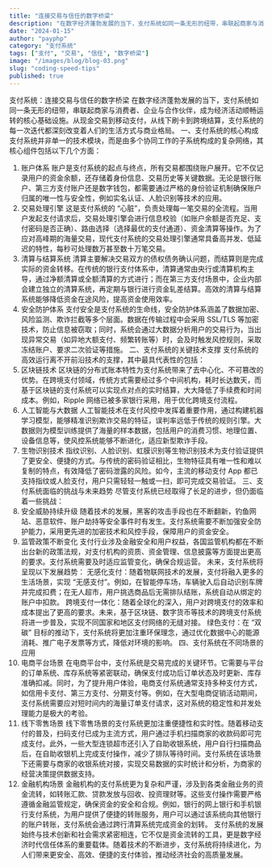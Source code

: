 ```yaml
---
title: "连接交易与信任的数字桥梁"
description: "在数字经济蓬勃发展的当下，支付系统如同一条无形的纽带，串联起商家与消费者"
date: "2024-01-15"
author: "payphp"
category: "支付系统"
tags: ["支付", "交易", "信任", "数字桥梁"]
image: "/images/blog/blog-03.png"
slug: "coding-speed-tips"
published: true
---
```


支付系统：连接交易与信任的数字桥梁
在数字经济蓬勃发展的当下，支付系统如同一条无形的纽带，串联起商家与消费者、企业与合作伙伴，成为经济活动顺畅运转的核心基础设施。从现金交易到移动支付，从线下刷卡到跨境结算，支付系统的每一次迭代都深刻改变着人们的生活方式与商业格局。
一、支付系统的核心构成
支付系统并非单一的技术模块，而是由多个协同工作的子系统构成的复杂网络，其核心组件包括以下几个方面：
1. 账户体系
账户是支付系统的起点与终点，所有交易都围绕账户展开。它不仅记录用户的资金余额，还存储着身份信息、交易历史等关键数据。无论是银行账户、第三方支付账户还是数字钱包，都需要通过严格的身份验证机制确保账户归属的唯一性与安全性，例如实名认证、人脸识别等技术的应用。
2. 交易处理引擎
这是支付系统的 “心脏”，负责处理每一笔交易的全流程。当用户发起支付请求后，交易处理引擎会进行信息校验（如账户余额是否充足、支付密码是否正确）、路由选择（选择最优的支付通道）、资金清算等操作。为了应对高峰期的海量交易，现代支付系统的交易处理引擎通常具备高并发、低延迟的特性，每秒可处理数万甚至数十万笔交易。
3. 清算与结算系统
清算主要解决交易双方的债权债务确认问题，而结算则是完成实际的资金转移。在传统的银行支付体系中，清算通常由央行或清算机构主导，通过净额清算或全额清算的方式进行；而在第三方支付场景中，企业内部会建立独立的清算系统，再定期与银行进行资金轧差结算。高效的清算与结算系统能够降低资金在途风险，提高资金使用效率。
4. 安全防护体系
支付安全是支付系统的生命线，安全防护体系涵盖了数据加密、风险监测、欺诈拦截等多个层面。数据在传输过程中会采用 SSL/TLS 等加密技术，防止信息被窃取；同时，系统会通过大数据分析用户的交易行为，当出现异常交易（如异地大额支付、频繁转账等）时，会及时触发风控规则，采取冻结账户、要求二次验证等措施。
二、支付系统的关键技术支撑
支付系统的高效运行离不开前沿技术的支撑，其中最具代表性的包括：
1. 区块链技术
区块链的分布式账本特性为支付系统带来了去中心化、不可篡改的优势。在跨境支付领域，传统方式需要经过多个中间机构，耗时长达数天，而基于区块链的支付系统可以实现点对点的实时结算，大大降低了手续费和时间成本。例如，Ripple 网络已被多家银行采用，用于优化跨境支付流程。
2. 人工智能与大数据
人工智能技术在支付风控中发挥着重要作用，通过构建机器学习模型，能够精准识别欺诈交易的特征，误判率远低于传统的规则引擎。大数据则为模型训练提供了海量的样本数据，包括用户的消费习惯、地理位置、设备信息等，使风控系统能够不断进化，适应新型欺诈手段。
3. 生物识别技术
指纹识别、人脸识别、虹膜识别等生物识别技术为支付验证提供了更安全、便捷的方式。与传统的密码验证相比，生物特征具有唯一性和难以复制的特点，有效降低了密码泄露的风险。如今，主流的移动支付 App 都已支持指纹或人脸支付，用户只需轻轻一触或一扫，即可完成交易验证。
三、支付系统面临的挑战与未来趋势
尽管支付系统已经取得了长足的进步，但仍面临着一些挑战：
1. 安全威胁持续升级
随着技术的发展，黑客的攻击手段也在不断翻新，钓鱼网站、恶意软件、账户劫持等安全事件时有发生。支付系统需要不断加强安全防护能力，采用更先进的加密技术和风控手段，保障用户的资金安全。
2. 监管政策不断变化
支付行业涉及金融安全和用户权益，各国监管机构都在不断出台新的政策法规，对支付机构的资质、资金管理、信息披露等方面提出更高的要求。支付系统需要及时适应监管变化，确保合规运营。
未来，支付系统将呈现以下发展趋势：
无感化支付：随着物联网技术的发展，支付将融入更多的生活场景，实现 “无感支付”。例如，在智能停车场，车辆驶入后自动识别车牌并完成扣费；在无人超市，用户挑选商品后无需排队结账，系统自动从绑定的账户中扣款。
跨境支付一体化：随着全球化的深入，用户对跨境支付的效率和成本提出了更高的要求。未来，基于区块链、数字货币等技术的跨境支付系统将进一步普及，实现不同国家和地区支付网络的无缝对接。
绿色支付：在 “双碳” 目标的推动下，支付系统将更加注重环保理念，通过优化数据中心的能源消耗、推广电子发票等方式，降低对环境的影响。
四、支付系统在不同场景的应用
1. 电商平台场景
在电商平台中，支付系统是交易完成的关键环节。它需要与平台的订单系统、库存系统等紧密联动，确保支付成功后订单状态及时更新、库存准确扣减。同时，为了提升用户体验，电商支付系统通常支持多种支付方式，如信用卡支付、第三方支付、分期支付等。例如，在大型电商促销活动期间，支付系统需要应对短时间内的海量订单支付请求，这对系统的稳定性和并发处理能力是极大的考验。
2. 线下零售场景
线下零售场景的支付系统更加注重便捷性和实时性。随着移动支付的普及，扫码支付已成为主流方式，用户通过手机扫描商家的收款码即可完成支付。此外，一些大型连锁超市还引入了自助收银系统，用户自行扫描商品后，在自助收银机上完成支付操作，减少了排队等待时间。支付系统在该场景下还需要与商家的收银系统对接，实现交易数据的实时统计和分析，为商家的经营决策提供数据支持。
3. 金融机构场景
金融机构的支付系统更为复杂和严谨，涉及到各类金融业务的资金流转，如转账汇款、贷款发放与回收、投资理财等。这些支付操作需要严格遵循金融监管规定，确保资金的安全和合规。例如，银行的网上银行和手机银行支付系统，为用户提供了便捷的转账服务，用户可以通过该系统向其他银行的账户转账，支付系统会通过跨行清算系统完成资金的划转。
支付系统的发展始终与技术创新和社会需求紧密相连，它不仅是资金流转的工具，更是数字经济时代信任体系的重要载体。随着技术的不断进步，支付系统将持续进化，为人们带来更安全、高效、便捷的支付体验，推动经济社会的高质量发展。
